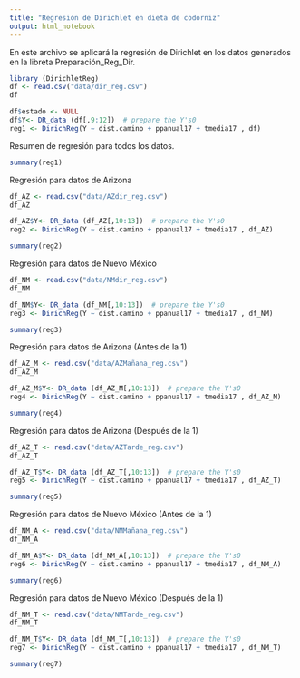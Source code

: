 ```yaml
---
title: "Regresión de Dirichlet en dieta de codorniz"
output: html_notebook
---
```


En este archivo se aplicará la regresión de Dirichlet en los datos generados en la libreta Preparación_Reg_Dir.

```r
library (DirichletReg)
df <- read.csv("data/dir_reg.csv")
df
```


```r
df$estado <- NULL
df$Y<- DR_data (df[,9:12])  # prepare the Y's0
reg1 <- DirichReg(Y ~ dist.camino + ppanual17 + tmedia17 , df)

```

Resumen de regresión para todos los datos.

```r
summary(reg1)
```
Regresión para datos de Arizona
```r
df_AZ <- read.csv("data/AZdir_reg.csv")
df_AZ

df_AZ$Y<- DR_data (df_AZ[,10:13])  # prepare the Y's0
reg2 <- DirichReg(Y ~ dist.camino + ppanual17 + tmedia17 , df_AZ)
```
```r
summary(reg2)
```



Regresión para datos de Nuevo México
```r
df_NM <- read.csv("data/NMdir_reg.csv")
df_NM

df_NM$Y<- DR_data (df_NM[,10:13])  # prepare the Y's0
reg3 <- DirichReg(Y ~ dist.camino + ppanual17 + tmedia17 , df_NM)
```
```r
summary(reg3)
```


Regresión para datos de Arizona (Antes de la 1)
```r

df_AZ_M <- read.csv("data/AZMañana_reg.csv")
df_AZ_M

df_AZ_M$Y<- DR_data (df_AZ_M[,10:13])  # prepare the Y's0
reg4 <- DirichReg(Y ~ dist.camino + ppanual17 + tmedia17 , df_AZ_M)

summary(reg4)

```
Regresión para datos de Arizona (Después de la 1)
```r

df_AZ_T <- read.csv("data/AZTarde_reg.csv")
df_AZ_T

df_AZ_T$Y<- DR_data (df_AZ_T[,10:13])  # prepare the Y's0
reg5 <- DirichReg(Y ~ dist.camino + ppanual17 + tmedia17 , df_AZ_T)

```
```r
summary(reg5)
```


Regresión para datos de Nuevo México (Antes de la 1)
```r

df_NM_A <- read.csv("data/NMMañana_reg.csv")
df_NM_A

df_NM_A$Y<- DR_data (df_NM_A[,10:13])  # prepare the Y's0
reg6 <- DirichReg(Y ~ dist.camino + ppanual17 + tmedia17 , df_NM_A)

summary(reg6)

```
Regresión para datos de Nuevo México (Después de la 1)
```r

df_NM_T <- read.csv("data/NMTarde_reg.csv")
df_NM_T

df_NM_T$Y<- DR_data (df_NM_T[,10:13])  # prepare the Y's0
reg7 <- DirichReg(Y ~ dist.camino + ppanual17 + tmedia17 , df_NM_T)

summary(reg7)

```